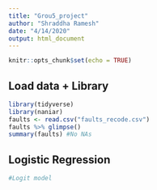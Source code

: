 ```yaml
---
title: "Grou5_project"
author: "Shraddha Ramesh"
date: "4/14/2020"
output: html_document
---
```


```r
knitr::opts_chunk$set(echo = TRUE)
```

## Load data + Library
```r
library(tidyverse)
library(naniar)
faults <- read.csv("faults_recode.csv")
faults %>% glimpse()
summary(faults) #No NAs

```

## Logistic Regression

```r
#Logit model

```

